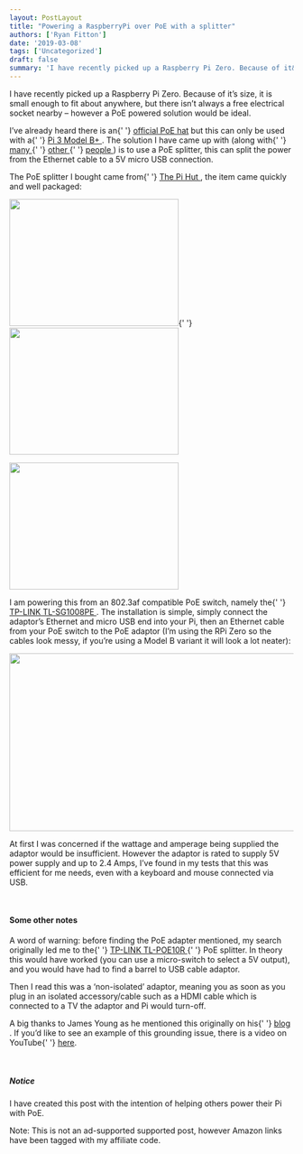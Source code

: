 ```yaml
---
layout: PostLayout
title: "Powering a RaspberryPi over PoE with a splitter"
authors: ['Ryan Fitton']
date: '2019-03-08'
tags: ['Uncategorized']
draft: false
summary: 'I have recently picked up a Raspberry Pi Zero. Because of it&amp;#8217;s size, it is small enough to fit about anywhere, but there isn&amp;#8217;t always a free electrical socket nearby &amp;#8211; however a PoE powered solution would be ideal. I&amp;#8217;ve already heard there is an official PoE hat but this can only be used with [&amp;hellip;]'
---
```


<p>
  I have recently picked up a Raspberry Pi Zero. Because of it&#8217;s size, it is small enough to
  fit about anywhere, but there isn&#8217;t always a free electrical socket nearby &#8211; however a
  PoE powered solution would be ideal.
</p>
<p>
  I&#8217;ve already heard there is an{' '}
  <a href="https://www.raspberrypi.org/products/poe-hat/">official PoE hat</a> but this can only be
  used with a{' '}
  <a href="https://www.amazon.co.uk/Raspberry-Pi-Model-64-Bit-Processor/dp/B07BDR5PDW/ref=as_li_ss_tl?s=computers&amp;ie=UTF8&amp;qid=1551875082&amp;sr=1-5&amp;keywords=raspberry+pi+3+b+&amp;linkCode=ll1&amp;tag=ryanfittoncou-21&amp;linkId=2364b80115929d7798aa77c1c82b359c&amp;language=en_GB">
    Pi 3 Model B+
  </a>
  . The solution I have came up with (along with{' '}
  <a href="http://www.savagehomeautomation.com/projects/raspberry-pi-power-up-using-poe-power-over-ethernet.html">
    many
  </a>{' '}
  <a href="http://www.knutsel.org/2016/05/31/poe-pi-powering-a-raspberry-pi-with-power-over-ethernet/">
    other
  </a>{' '}
  <a href="https://raspberrypi.stackexchange.com/questions/715/how-do-i-modify-my-raspberry-pi-to-be-powered-over-poe">
    people
  </a>
  ) is to use a PoE splitter, this can split the power from the Ethernet cable to a 5V micro USB
  connection.
</p>
<p>
  The PoE splitter I bought came from{' '}
  <a href="https://thepihut.com/products/adafruit-poe-splitter-with-microusb-plug-isolated-12w-5v-2-4-amp-ada3785">
    The Pi Hut
  </a>
  , the item came quickly and well packaged:
</p>
<p>
  <img
    loading="lazy"
    src="/static/img/blog/2019/03/IMG_20190306_125939-300x225.jpg"
    alt=""
    width="300"
    height="225"
    srcset="/static/img/blog/2019/03/IMG_20190306_125939-300x225.jpg 300w, /static/img/blog/2019/03/IMG_20190306_125939-768x576.jpg 768w, /static/img/blog/2019/03/IMG_20190306_125939-1024x768.jpg 1024w"
    sizes="(max-width: 300px) 100vw, 300px"
  />{' '}
  <img
    loading="lazy"
    src="/static/img/blog/2019/03/IMG_20190306_130109-300x225.jpg"
    alt=""
    width="300"
    height="225"
    srcset="/static/img/blog/2019/03/IMG_20190306_130109-300x225.jpg 300w, /static/img/blog/2019/03/IMG_20190306_130109-768x576.jpg 768w, /static/img/blog/2019/03/IMG_20190306_130109-1024x768.jpg 1024w"
    sizes="(max-width: 300px) 100vw, 300px"
  />
</p>
<p>
  <img
    loading="lazy"
    src="/static/img/blog/2019/03/IMG_20190306_130129-300x225.jpg"
    alt=""
    width="300"
    height="225"
    srcset="/static/img/blog/2019/03/IMG_20190306_130129-300x225.jpg 300w, /static/img/blog/2019/03/IMG_20190306_130129-768x576.jpg 768w, /static/img/blog/2019/03/IMG_20190306_130129-1024x768.jpg 1024w"
    sizes="(max-width: 300px) 100vw, 300px"
  />
</p>
<p>
  I am powering this from an 802.3af compatible PoE switch, namely the{' '}
  <a href="https://www.amazon.co.uk/TP-LINK-TL-SG1008PE-Gigabit-Desktop-including/dp/B00CGY449G/ref=as_li_ss_tl?s=computers&amp;ie=UTF8&amp;qid=1551875131&amp;sr=1-4&amp;keywords=TP-LINK+TL-SG1008PE&amp;linkCode=ll1&amp;tag=ryanfittoncou-21&amp;linkId=d65ac2f2460c2e3060e7fdd162ba2994&amp;language=en_GB">
    TP-LINK TL-SG1008PE
  </a>
  . The installation is simple, simply connect the adaptor&#8217;s Ethernet and micro USB end into
  your Pi, then an Ethernet cable from your PoE switch to the PoE adaptor (I&#8217;m using the RPi
  Zero so the cables look messy, if you&#8217;re using a Model B variant it will look a lot neater):
</p>
<p>
  <img
    loading="lazy"
    src="/static/img/blog/2019/03/IMG_20190308_121600-e1552047536346-1024x542.jpg"
    alt=""
    width="611"
    height="315"
  />
</p>
<p>
  At first I was concerned if the wattage and amperage being supplied the adaptor would be
  insufficient. However the adaptor is rated to supply 5V power supply and up to 2.4 Amps,
  I&#8217;ve found in my tests that this was efficient for me needs, even with a keyboard and mouse
  connected via USB.
</p>
<p>&nbsp;</p>
<h4>Some other notes</h4>
<p>
  A word of warning: before finding the PoE adapter mentioned, my search originally led me to the{' '}
  <a href="https://www.amazon.co.uk/TP-LINK-TL-PoE10R-TL-POE10R-PoE-Splitter/dp/B001PS4NWW/ref=as_li_ss_tl?s=computers&amp;ie=UTF8&amp;qid=1551875183&amp;sr=1-4&amp;keywords=TP-LINK+TL-POE10R&amp;linkCode=ll1&amp;tag=ryanfittoncou-21&amp;linkId=e7d9c6ffa52e0b0400b914ab7addf043&amp;language=en_GB">
    TP-LINK TL-POE10R
  </a>{' '}
  PoE splitter. In theory this would have worked (you can use a micro-switch to select a 5V output),
  and you would have had to find a barrel to USB cable adaptor.
</p>
<p>
  Then I read this was a &#8216;non-isolated&#8217; adaptor, meaning you as soon as you plug in an
  isolated accessory/cable such as a HDMI cable which is connected to a TV the adaptor and Pi would
  turn-off.
</p>
<p>
  A big thanks to James Young as he mentioned this originally on his{' '}
  <a href="https://blog.zencoffee.org/2015/11/tp-link-tl-poe10r-poe-splitter-ground-loop-issues/">
    blog
  </a>
  . If you&#8217;d like to see an example of this grounding issue, there is a video on YouTube{' '}
  <a href="https://www.youtube.com/watch?v=TYd3RtooFxY">here</a>.
</p>
<p>&nbsp;</p>
<h5>Notice</h5>
<p>I have created this post with the intention of helping others power their Pi with PoE.</p>
<p>
  Note: This is not an ad-supported supported post, however Amazon links have been tagged with my
  affiliate code.
</p>
